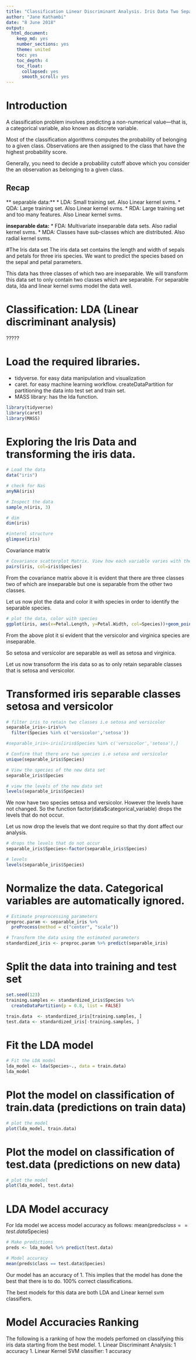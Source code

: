 ```yaml
---
title: "Classification Linear Discriminant Analysis. Iris Data Two Separable Classes"
author: "Jane Kathambi"
date: "8 June 2018"
output: 
  html_document:
    keep_md: yes
    number_sections: yes
    theme: united
    toc: yes
    toc_depth: 4
    toc_float:
      collapsed: yes
      smooth_scroll: yes
---
```

# Introduction
A classification problem involves predicting a non-numerical value—that is, a categorical variable, also known as discrete variable.

Most of the classification algorithms computes the probability of belonging to a given class. Observations are then assigned to the class that have the highest probability score.

Generally, you need to decide a probability cutoff above which you consider the an observation as belonging to a given class.

## Recap
** separable data:** 
* LDA: Small training set. Also Linear kernel svms.
* QDA: Large training set. Also Linear kernel svms.
* RDA: Large training set and too many features. Also Linear kernel svms.

**inseparable data:**
* FDA: Multivariate inseparable data sets. Also radial kernel svms.
* MDA: Classes have sub-classes which are distributed. Also radial kernel svms.

#The Iris data set
The iris data set contains the length and width of sepals and petals for three iris species. We want to predict the species based on the sepal and petal parameters.

This data has three classes of which two are inseparable. We will transform this data set to only contain two classes which are separable. For separable data, lda and linear kernel svms model the data well.

# Classification:  LDA (Linear discriminant analysis)
?????

# Load the required libraries.
* tidyverse. for easy data manipulation and visualization
* caret. for easy machine learning workflow. createDataPartition for partitioning the data into test set and train set.
* MASS library: has the lda function.

```r
library(tidyverse)
library(caret)
library(MASS)
```

# Exploring the Iris Data and transforming the iris data.

```r
# Load the data
data("iris")

# check for Nas
anyNA(iris)

# Inspect the data
sample_n(iris, 3)

# dim
dim(iris)

#internl structure
glimpse(iris)
```

Covariance matrix
```r
# Covariance scatterplot Matrix. View how each variable varies with the rest as well as how the classes are distributed
pairs(iris, col=iris$Species)

```

From the covariance matrix above it is evident that there are three classes two of which are inseparable but one is separable from the other two classes. 

Let us now plot the data and color it with species in order to identify the separable species.

```r
# plot the data, color with species
ggplot(iris, aes(x=Petal.Length, y=Petal.Width, col=Species))+geom_point()

```

From the above plot it si evident that the versicolor and virginica species are inseparable.

So setosa and versicolor are separable as well as setosa and virginica.

Let us now transoform the iris data so as to only retain separable classes that is setosa and versicolor.

# Transformed iris separable classes setosa and versicolor

```r
# filter iris to retain two classes i.e setosa and versicolor
separable_iris<-iris%>%
  filter(Species %in% c('versicolor','setosa'))

#separable_iris<-iris[iris$Species %in% c('versicolor','setosa'),]

# Confirm that there are two species i.e setosa and versicolor
unique(separable_iris$Species)

# View the species of the new data set
separable_iris$Species

# view the levels of the new data set
levels(separable_iris$Species)
```

We now have two species  setosa and versicolor. However the levels have not changed. So the function factor(data$categorical_variable)  drops the levels that do not occur.

Let us now drop the levels that we dont require so that thy dont affect our analysis.
```r
# drops the levels that do not occur
separable_iris$Species<-factor(separable_iris$Species)

# levels
levels(separable_iris$Species)
```

# Normalize the data. Categorical variables are automatically ignored.
```r
# Estimate preprocessing parameters
preproc.param <- separable_iris %>% 
  preProcess(method = c("center", "scale"))

# Transform the data using the estimated parameters
standardized_iris <- preproc.param %>% predict(separable_iris)


```

# Split the data into training and test set
```r
set.seed(123)
training.samples <- standardized_iris$Species %>% 
  createDataPartition(p = 0.8, list = FALSE)

train.data  <- standardized_iris[training.samples, ]
test.data <- standardized_iris[-training.samples, ]
```

# Fit the LDA model
```r
# Fit the LDA model
lda_model <- lda(Species~., data = train.data)
lda_model
```

# Plot the model on classification of train.data (predictions on train data)
```r
# plot the model
plot(lda_model, train.data)
```

# Plot the model on classification of test.data (predictions on new data)
```r
# plot the model
plot(lda_model, test.data)
```

# LDA Model accuracy
For lda model we access model accuracy as follows:
mean(preds$class == test.data$Species)

```r
# Make predictions
preds <- lda_model %>% predict(test.data)

# Model accuracy
mean(preds$class == test.data$Species)


```

Our model has an accuracy of 1. This implies that the model has done the best that there is to do. 100% correct classifications. 

The best models for this data are both LDA and Linear kernel svm classifiers.

# Model Accuracies Ranking
The following is a ranking of how the models perfomed on classifying this iris data starting from the best model. 
1. Linear Discriminant Analysis: 1 accuracy
1. Linear Kernel SVM classifier: 1 accuracy


